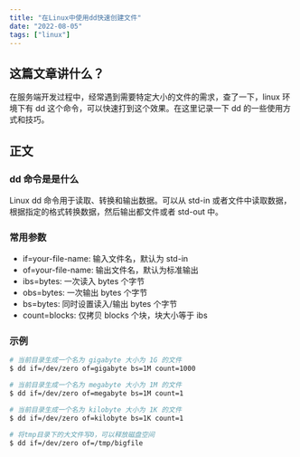 ```yaml
---
title: "在Linux中使用dd快速创建文件"
date: "2022-08-05"
tags: ["linux"]
---
```


## 这篇文章讲什么？
在服务端开发过程中，经常遇到需要特定大小的文件的需求，查了一下，linux 环境下有 dd 这个命令，可以快速打到这个效果。在这里记录一下 dd 的一些使用方式和技巧。

## 正文

### dd 命令是是什么

Linux dd 命令用于读取、转换和输出数据。可以从 std-in 或者文件中读取数据，根据指定的格式转换数据，然后输出都文件或者 std-out 中。

### 常用参数
- if=your-file-name: 输入文件名，默认为 std-in
- of=your-file-name: 输出文件名，默认为标准输出
- ibs=bytes: 一次读入 bytes 个字节
- obs=bytes: 一次输出 bytes 个字节
- bs=bytes: 同时设置读入/输出 bytes 个字节
- count=blocks: 仅拷贝 blocks 个块，块大小等于 ibs


### 示例
```bash
# 当前目录生成一个名为 gigabyte 大小为 1G 的文件
$ dd if=/dev/zero of=gigabyte bs=1M count=1000 

# 当前目录生成一个名为 megabyte 大小为 1M 的文件
$ dd if=/dev/zero of=megabyte bs=1M count=1

# 当前目录生成一个名为 kilobyte 大小为 1K 的文件
$ dd if=/dev/zero of=kilobyte bs=1K count=1

# 将tmp目录下的大文件写0，可以释放磁盘空间
$ dd if=/dev/zero of=/tmp/bigfile
```

